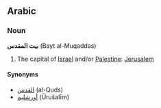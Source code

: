 ==Arabic==
===Noun===
'''بيت المقدس''' (Bayt al-Muqaddas)

# The capital of [[Israel]] and/or [[Palestine]]: [[Jerusalem]]

====Synonyms====
*[[القدس]] (al-Quds)
*[[أورشليم]] (Ūrušalīm)